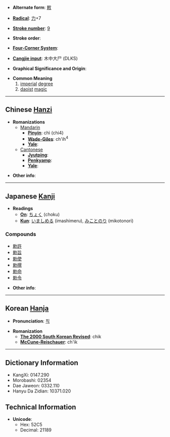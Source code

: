 * '''Alternate form''': [[敕]]

* '''[[Wiktionary:Chinese radical index| Radical]]''': [[Wiktionary:Chinese radical index 力|力]]+7

* '''[[Wiktionary:Chinese total strokes index|Stroke number]]''': [[Wiktionary:Chinese total strokes index 9|9]]

* '''Stroke order''': 

* '''[[Wiktionary:Chinese four corner index|Four-Corner System]]''': 

* '''[[Wiktionary:Chinese Cangjie index|Cangjie input]]''': 木中大尸 (DLKS)

* '''Graphical Significance and Origin''': 

* '''Common Meaning'''
*# [[imperial]] [[degree]]
*# [[daoist]] [[magic]]

----

== Chinese [[Hanzi]] ==

* '''Romanizations'''
** [[Mandarin]]
*** '''[[Pinyin]]''': chì (chi4)
*** '''[[Wade-Giles]]''': ch'ih<sup>4</sup>
*** '''[[Yale]]''': 
**[[Cantonese]]
***'''[[Jyutping]]''':
***'''[[Penkyamp]]''': 
***'''[[Yale]]''': 

* '''Other info''': 

----

== Japanese [[Kanji]] ==

* '''Readings'''
** '''[[On]]''': [[ちょく]] (choku)
** '''[[Kun]]''': [[いましめる]] (imashimeru), [[みことのり]] (mikotonori)

===Compounds===
*[[勅許]]
*[[勅旨]]
*[[勅使]]
*[[勅撰]]
*[[勅命]]
*[[勅令]]

* '''Other info''':  

----

== Korean [[Hanja]] ==

* '''Pronunciation''': [[칙]]

* '''Romanization'''
** '''[[The 2000 South Korean Revised Romanization|The 2000 South Korean Revised]]''': chik
** '''[[McCune-Reischauer]]''': ch'ik

----

== Dictionary Information ==

* KangXi: 0147.290
* Morobashi: 02354
* Dae Jaweon: 0332.110
* Hanyu Da Zidian: 10371.020

== Technical Information ==

* '''Unicode''':
** Hex: 52C5
** Decimal: 21189